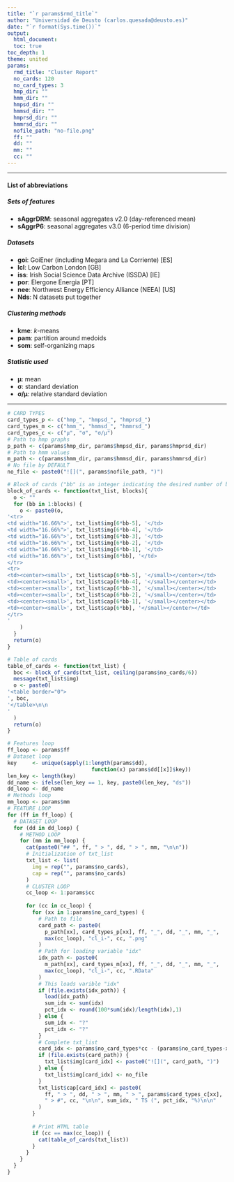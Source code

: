 ```yaml
---
title: "`r params$rmd_title`"
author: "Universidad de Deusto (carlos.quesada@deusto.es)"
date: "`r format(Sys.time())`"
output:
  html_document:
  toc: true
toc_depth: 1
theme: united
params:
  rmd_title: "Cluster Report"
  no_cards: 120
  no_card_types: 3
  hmp_dir: ""
  hmm_dir: ""
  hmpsd_dir: ""
  hmmsd_dir: ""
  hmprsd_dir: ""
  hmmrsd_dir: ""
  nofile_path: "no-file.png"
  ff: ""
  dd: ""
  mm: ""
  cc: ""
---
```


<style type="text/css">
  .main-container {
    max-width: 100%;
    margin-left: auto;
    margin-right: auto;
  }
</style>

<hr>
  
#### List of abbreviations
  
##### Sets of features 
* __sAggrDRM__: seasonal aggregates v2.0 (day-referenced mean)
* __sAggrP6__: seasonal aggregates v3.0 (6-period time division)

##### Datasets
* __goi__: GoiEner (including Megara and La Corriente) [ES]
* __lcl__: Low Carbon London [GB]
* __iss__: Irish Social Science Data Archive (ISSDA) [IE]
* __por__: Elergone Energia [PT]
* __nee__: Northwest Energy Efficiency Alliance (NEEA) [US]
* __Nds__: N datasets put together

##### Clustering methods
* __kme__: _k_-means
* __pam__: partition around medoids
* __som__: self-organizing maps

##### Statistic used
* __μ__: mean
* __σ__: standard deviation
* __σ/μ__: relative standard deviation

<hr>

```r
# CARD TYPES
card_types_p <- c("hmp_", "hmpsd_", "hmprsd_")
card_types_m <- c("hmm_", "hmmsd_", "hmmrsd_")
card_types_c <- c("μ", "σ", "σ/μ")
# Path to hmp graphs
p_path <- c(params$hmp_dir, params$hmpsd_dir, params$hmprsd_dir)
# Path to hmm values
m_path <- c(params$hmm_dir, params$hmmsd_dir, params$hmmrsd_dir)
# No file by DEFAULT
no_file <- paste0("![](", params$nofile_path, ")")

# Block of cards ("bb" is an integer indicating the desired number of blocks)
block_of_cards <- function(txt_list, blocks){
  o <- ""
  for (bb in 1:blocks) {
    o <- paste0(o,
'<tr>
<td width="16.66%">', txt_list$img[6*bb-5], '</td>
<td width="16.66%">', txt_list$img[6*bb-4], '</td>
<td width="16.66%">', txt_list$img[6*bb-3], '</td>
<td width="16.66%">', txt_list$img[6*bb-2], '</td>
<td width="16.66%">', txt_list$img[6*bb-1], '</td>
<td width="16.66%">', txt_list$img[6*bb], '</td>
</tr>
<tr>
<td><center><small>', txt_list$cap[6*bb-5], '</small></center></td>
<td><center><small>', txt_list$cap[6*bb-4], '</small></center></td>
<td><center><small>', txt_list$cap[6*bb-3], '</small></center></td>
<td><center><small>', txt_list$cap[6*bb-2], '</small></center></td>
<td><center><small>', txt_list$cap[6*bb-1], '</small></center></td>
<td><center><small>', txt_list$cap[6*bb], '</small></center></td>
</tr>
'
    )
  }
  return(o)
}

# Table of cards
table_of_cards <- function(txt_list) {
  boc <- block_of_cards(txt_list, ceiling(params$no_cards/6))
  message(txt_list$img)
  o <- paste0(
'<table border="0">
', boc,
'</table>\n\n
'
  )
  return(o)
}
```

```r
# Features loop
ff_loop <- params$ff
# Dataset loop
key     <- unique(sapply(1:length(params$dd),
                           function(x) params$dd[[x]]$key))
len_key <- length(key)
dd_name <- ifelse(len_key == 1, key, paste0(len_key, "ds"))
dd_loop <- dd_name
# Methods loop
mm_loop <- params$mm
# FEATURE LOOP
for (ff in ff_loop) {
  # DATASET LOOP
  for (dd in dd_loop) {
    # METHOD LOOP
    for (mm in mm_loop) {
      cat(paste0("## ", ff, " > ", dd, " > ", mm, "\n\n"))
      # Initialization of txt_list
      txt_list <- list(
        img = rep("", params$no_cards),
        cap = rep("", params$no_cards)
      )
      # CLUSTER LOOP
      cc_loop <- 1:params$cc
      
      for (cc in cc_loop) {
        for (xx in 1:params$no_card_types) {
          # Path to file
          card_path <- paste0(
            p_path[xx], card_types_p[xx], ff, "_", dd, "_", mm, "_",
            max(cc_loop), "cl_i-", cc, ".png"
          )
          # Path for loading variable "idx"
          idx_path <- paste0(
            m_path[xx], card_types_m[xx], ff, "_", dd, "_", mm, "_",
            max(cc_loop), "cl_i-", cc, ".RData"
          )
          # This loads varible "idx"
          if (file.exists(idx_path)) {
            load(idx_path)  
            sum_idx <- sum(idx)
            pct_idx <- round(100*sum(idx)/length(idx),1)
          } else {
            sum_idx <- "?"
            pct_idx <- "?"
          }
          # Complete txt_list
          card_idx <- params$no_card_types*cc - (params$no_card_types-xx)
          if (file.exists(card_path)) {
            txt_list$img[card_idx] <- paste0("![](", card_path, ")")
          } else {
            txt_list$img[card_idx] <- no_file
          }
          txt_list$cap[card_idx] <- paste0(
            ff, " > ", dd, " > ", mm, " > ", params$card_types_c[xx], 
            " > #", cc, "\n\n", sum_idx, " TS (", pct_idx, "%)\n\n"
          )
        }
        
        # Print HTML table
        if (cc == max(cc_loop)) {
          cat(table_of_cards(txt_list))
        }
      }
    }
  }
}
```